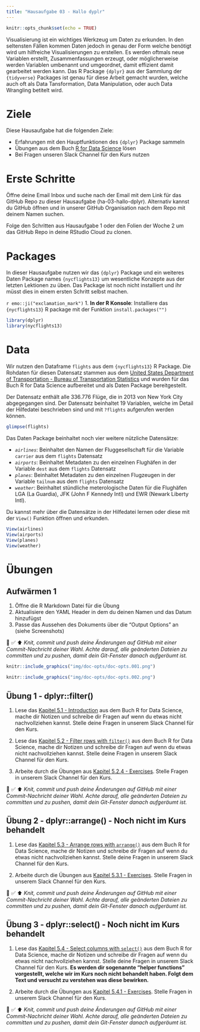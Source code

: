 ```yaml
---
title: "Hausaufgabe 03 - Hallo dyplr"
---
```


<script async defer data-domain="rstatszh.github.io/website" src="https://plausible.io/js/plausible.js"></script>

```r
knitr::opts_chunk$set(echo = TRUE)
```

Visualisierung ist ein wichtiges Werkzeug um Daten zu erkunden. In den seltensten Fällen kommen Daten jedoch in genau der Form welche benötigt wird um hilfreiche Visualisierungen zu erstellen. Es werden oftmals neue Variablen erstellt, Zusammenfassungen erzeugt, oder möglicherweise werden Variablen umbenannt und umgeordnet, damit effizient damit gearbeitet werden kann. Das R Package `{dplyr}` aus der Sammlung der `{tidyverse}` Packages ist genau für diese Arbeit gemacht wurden, welche auch oft als Data Tansformation, Data Manipulation, oder auch Data Wrangling betitelt wird. 

# Ziele

Diese Hausaufgabe hat die folgenden Ziele:

- Erfahrungen mit den Hauptfunktionen des `{dplyr}` Package sammeln
- Übungen aus dem Buch [R for Data Science](https://r4ds.had.co.nz/) lösen
- Bei Fragen unseren Slack Channel für den Kurs nutzen

# Erste Schritte

Öffne deine Email Inbox und suche nach der Email mit dem Link für das GitHub Repo zu dieser Hausaufgabe (ha-03-hallo-dplyr). Alternativ kannst du GitHub öffnen und in unserer GitHub Organisation nach dem Repo mit deinem Namen suchen.

Folge den Schritten aus Hausaufgabe 1 oder den Folien der Woche 2 um das GitHub Repo in deine RStudio Cloud zu clonen. 

# Packages

In dieser Hausaufgabe nutzen wir das `{dplyr}` Package und ein weiteres Daten Package names `{nycflights13}` um wesentliche Konzepte aus der letzten Lektionen zu üben. Das Package ist noch nicht installiert und ihr müsst dies in einem ersten Schritt selbst machen.

`r emo::ji("exclamation_mark")` 1. **In der R Konsole**: Installiere das `{nycflights13}` R package mit der Funktion `install.packages("")`

```r

library(dplyr)
library(nycflights13)

```

# Data

Wir nutzen den Dataframe `flights` aus dem `{nycflights13}` R Package. Die Rohdaten für diesen Datensatz stammen aus dem [United States Department of Transportation - Bureau of Transportation Statistics](https://www.transtats.bts.gov/) und wurden für das Buch R for Data Science aufbereitet und als Daten Package bereitgestellt.

Der Datensatz enthält alle 336.776 Flüge, die in 2013 von New York City abgegegangen sind. Der Datensatz beinhaltet 19 Variablen, welche im Detail der Hilfedatei beschrieben sind und mit `?flights` aufgerufen werden können. 

```r

glimpse(flights)

```

Das Daten Package beinhaltet noch vier weitere nützliche Datensätze:

- *`airlines`*: Beinhaltet den Namen der Fluggesellschaft für die Variable `carrier` aus dem `flights` Datensatz 
- *`airports`*: Beinhaltet Metadaten zu den einzelnen Flughäfen in der Variable `dest` aus dem `flights` Datensatz
- *`planes`*: Beinhaltet Metadaten zu den einzelnen Flugzeugen in der Variable `tailnum` aus dem `flights` Datensatz
- *`weather`*: Beinhaltet stündliche meterologische Daten für die Flughäfen LGA (La Guardia), JFK (John F Kennedy Intl) und EWR (Newark Liberty Intl). 

Du kannst mehr über die Datensätze in der Hilfedatei lernen oder diese mit der `View()` Funktion öffnen und erkunden.

```r

View(airlines)
View(airports)
View(planes)
View(weather)

```

# Übungen

## Aufwärmen 1

1. Öffne die R Markdown Datei für die Übung
2. Aktualisiere den YAML Header in dem du deinen Namen und das Datum hinzufügst
3. Passe das Aussehen des Dokuments über die "Output Options" an (siehe Screenshots)

🧶 ✅ ⬆️ *Knit, commit und push deine Änderungen auf GitHub mit einer Commit-Nachricht deiner Wahl. Achte darauf, alle geänderten Dateien zu committen und zu pushen, damit dein Git-Fenster danach aufgeräumt ist.*

```r

knitr::include_graphics("img/doc-opts/doc-opts.001.png")

```

```r

knitr::include_graphics("img/doc-opts/doc-opts.002.png")

```

## Übung 1 - dplyr::filter()

1. Lese das [Kapitel 5.1 - Introduction](https://r4ds.had.co.nz/transform.html#introduction-2) aus dem Buch R for Data Science, mache dir Notizen und schreibe dir Fragen auf wenn du etwas nicht nachvollziehen kannst. Stelle deine Fragen in unserem Slack Channel für den Kurs.

2. Lese das [Kapitel 5.2 - Filter rows with `filter()`](https://r4ds.had.co.nz/transform.html#filter-rows-with-filter) aus dem Buch R for Data Science, mache dir Notizen und schreibe dir Fragen auf wenn du etwas nicht nachvollziehen kannst. Stelle deine Fragen in unserem Slack Channel für den Kurs.

3. Arbeite durch die Übungen aus [Kapitel 5.2.4 - Exercises](https://r4ds.had.co.nz/transform.html#exercises-8). Stelle Fragen in unserem Slack Channel für den Kurs.

🧶 ✅ ⬆️ *Knit, commit und push deine Änderungen auf GitHub mit einer Commit-Nachricht deiner Wahl. Achte darauf, alle geänderten Dateien zu committen und zu pushen, damit dein Git-Fenster danach aufgeräumt ist.*

## Übung 2 - dplyr::arrange() - Noch nicht im Kurs behandelt

1. Lese das [Kapitel 5.3 - Arrange rows with `arrange()`](https://r4ds.had.co.nz/transform.html#arrange-rows-with-arrange) aus dem Buch R for Data Science, mache dir Notizen und schreibe dir Fragen auf wenn du etwas nicht nachvollziehen kannst. Stelle deine Fragen in unserem Slack Channel für den Kurs.

2. Arbeite durch die Übungen aus [Kapitel 5.3.1 - Exercises](https://r4ds.had.co.nz/transform.html#exercises-9). Stelle Fragen in unserem Slack Channel für den Kurs.

🧶 ✅ ⬆️ *Knit, commit und push deine Änderungen auf GitHub mit einer Commit-Nachricht deiner Wahl. Achte darauf, alle geänderten Dateien zu committen und zu pushen, damit dein Git-Fenster danach aufgeräumt ist.*

## Übung 3 - dplyr::select() - Noch nicht im Kurs behandelt

1. Lese das [Kapitel 5.4 - Select columns with `select()`](https://r4ds.had.co.nz/transform.html#select) aus dem Buch R for Data Science, mache dir Notizen und schreibe dir Fragen auf wenn du etwas nicht nachvollziehen kannst. Stelle deine Fragen in unserem Slack Channel für den Kurs. **Es werden dir sogenannte "helper functions" vorgestellt, welche wir im Kurs noch nicht behandelt haben. Folgt dem Text und versucht zu verstehen was diese bewirken.**

2. Arbeite durch die Übungen aus [Kapitel 5.4.1 - Exercises](https://r4ds.had.co.nz/transform.html#exercises-10). Stelle Fragen in unserem Slack Channel für den Kurs.

🧶 ✅ ⬆️ *Knit, commit und push deine Änderungen auf GitHub mit einer Commit-Nachricht deiner Wahl. Achte darauf, alle geänderten Dateien zu committen und zu pushen, damit dein Git-Fenster danach aufgeräumt ist.*

